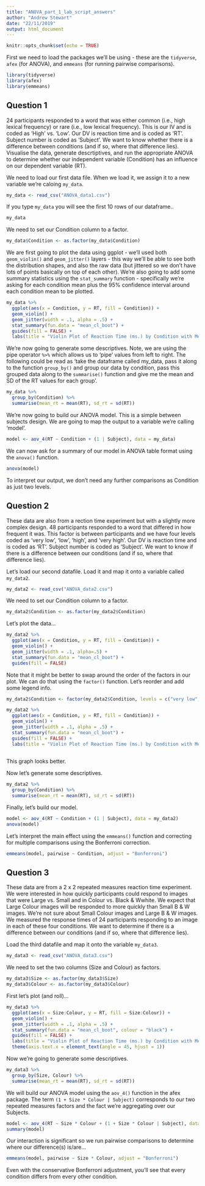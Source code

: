 ```yaml
---
title: "ANOVA_part_1_lab_script_answers"
author: "Andrew Stewart"
date: "22/11/2019"
output: html_document
---
```


```r
knitr::opts_chunk$set(echo = TRUE)
```

First we need to load the packages we'll be using - these are the `tidyverse`, `afex` (for ANOVA), and `emmeans` (for running pairwise comparisons).

```r
library(tidyverse)
library(afex)
library(emmeans)
```

## Question 1

24 participants responded to a word that was either common (i.e., high lexical frequency) or rare (i.e., low lexical frequency).  This is our IV and is coded as 'High' vs. 'Low'.  Our DV is reaction time and is coded as 'RT'. Subject number is coded as 'Subject'. We want to know whether there is a difference between conditions (and if so, where that difference lies). Visualise the data, generate descrtiptives, and run the appropriate ANOVA to determine whether our independent variable (Condition) has an influence on our dependent variable (RT).

We need to load our first data file.  When we load it, we assign it to a new variable we're caloing `my_data`.

```r
my_data <- read_csv("ANOVA_data1.csv")
```

If you type `my_data` you will see the first 10 rows of our dataframe..

```r
my_data
```

We need to set our Condition column to a factor.

```r
my_data$Condition <- as.factor(my_data$Condition)
```

We are first going to plot the data using ggplot - we'll used both `geom_violin()` and `geom_jitter()` layers - this way we'll be able to see both the distribution shapes, and also the raw data (but jittered so we don't have lots of points basically on top of each other). We're also going to add some summary statistics using the `stat_summary` function - specifically we're asking for each condition mean plus the 95% confidence interval around each condition mean to be plotted.

```r
my_data %>%
  ggplot(aes(x = Condition, y = RT, fill = Condition)) + 
  geom_violin() + 
  geom_jitter(width = .1, alpha = .5) + 
  stat_summary(fun.data = "mean_cl_boot") + 
  guides(fill = FALSE) +
  labs(title = "Violin Plot of Reaction Time (ms.) by Condition with Means and\n95% Confidence Intervals", x = "Condition", y = "RT (ms.)") 
```

We're now going to generate some descriptives.  Note, we are using the pipe operator `%>%` which allows us to 'pipe' values from left to right.  The following could be read as 'take the dataframe called my_data, pass it along to the function `group_by()` and group our data by condition, pass this grouped data along to the `summarise()` function and give me the mean and SD of the RT values for each group'.

```r
my_data %>% 
  group_by(Condition) %>% 
  summarise(mean_rt = mean(RT), sd_rt = sd(RT))
```

We're now going to build our ANOVA model.  This is a simple between subjects design. We are going to map the output to a variable we're calling 'model'.

```r
model <- aov_4(RT ~ Condition + (1 | Subject), data = my_data)
```

We can now ask for a summary of our model in ANOVA table format using the `anova()` function.

```r
anova(model)
```

To interpret our output, we don't need any further comparisons as Condition as just two levels.

## Question 2

These data are also from a rection time experiment but with a slightly more complex design.  48 participants responded to a word that differed in how frequent it was.  This factor is between participants and we have four levels coded as 'very low', 'low', 'high', and 'very high'.  Our DV is reaction time and is coded as 'RT'. Subject number is coded as 'Subject'. We want to know if there is a difference between our conditions (and if so, where that difference lies). 

Let's load our second datafile.  Load it and map it onto a variable called `my_data2`.

```r
my_data2 <- read_csv("ANOVA_data2.csv")
```

We need to set our Condition column to a factor.

```r
my_data2$Condition <- as.factor(my_data2$Condition)
```

Let's plot the data...

```r
my_data2 %>%
  ggplot(aes(x = Condition, y = RT, fill = Condition)) + 
  geom_violin() + 
  geom_jitter(width = .1, alpha=.5) + 
  stat_summary(fun.data = "mean_cl_boot") + 
  guides(fill = FALSE)
```

Note that it might be better to swap around the order of the factors in our plot.  We can do that using the `factor()` function. Let's reorder and add some legend info.

```r
my_data2$Condition <- factor(my_data2$Condition, levels = c("very low", "low", "high", "very high"))
```

```r
my_data2 %>%
  ggplot(aes(x = Condition, y = RT, fill = Condition)) + 
  geom_violin() + 
  geom_jitter(width = .1, alpha = .5) + 
  stat_summary(fun.data = "mean_cl_boot") + 
  guides(fill = FALSE) +
  labs(title = "Violin Plot of Reaction Time (ms.) by Condition with Means and\n95% Confidence Intervals", x = "Condition", y = "RT (ms.)")  
  
```

This graph looks better.

Now let's generate some descriptives.

```r
my_data2 %>% 
  group_by(Condition) %>% 
  summarise(mean_rt = mean(RT), sd_rt = sd(RT))
```

Finally, let's build our model. 

```r
model <- aov_4(RT ~ Condition + (1 | Subject), data = my_data2)
anova(model)
```

Let's interpret the main effect using the `emmeans()` function and correcting for multiple comparisons using the Bonferroni correction.

```r
emmeans(model, pairwise ~ Condition, adjust = "Bonferroni")
```
## Question 3

These data are from a 2 x 2 repeated measures reaction time experiment.  We were interested in how quickly participants could respond to images that were Large vs. Small and in Colour vs. Black & Wwhite.  We expect that Large Colour images will be responded to more quickly than Small B & W images.  We're not sure about Small Colour images and Large B & W images.  We measured the response times of 24 participants responding to an image in each of these four conditions.  We want to determine if there is a difference between our conditions (and if so, where that difference lies).

Load the third datafile and map it onto the variable `my_data3`.

```r
my_data3 <- read_csv("ANOVA_data3.csv")
```

We need to set the two columns (Size and Colour) as factors.

```r
my_data3$Size <- as.factor(my_data3$Size)
my_data3$Colour <- as.factor(my_data3$Colour)
```

First let's plot (and roll)...

```r
my_data3 %>%
  ggplot(aes(x = Size:Colour, y = RT, fill = Size:Colour)) + 
  geom_violin() + 
  geom_jitter(width = .1, alpha = .5) + 
  stat_summary(fun.data = "mean_cl_boot", colour = "black") + 
  guides(fill = FALSE) + 
  labs(title = "Violin Plot of Reaction Time (ms.) by Condition with Means and\n95% Confidence Intervals", x = "Condition", y = "RT (ms.)") +
  theme(axis.text.x = element_text(angle = 45, hjust = 1)) 
```

Now we're going to generate some descriptives.

```r
my_data3 %>% 
  group_by(Size, Colour) %>% 
  summarise(mean_rt = mean(RT), sd_rt = sd(RT))
```

We will build our ANOVA model using the `aov_4()` function in the afex package.  The term `(1 + Size * Colour | Subject)` corresponds to our two repeated measures factors and the fact we're aggregating over our Subjects.

```r
model <- aov_4(RT ~ Size * Colour + (1 + Size * Colour | Subject), data = my_data3)
summary(model)
```

Our interaction is significant so we run pairwise comparisons to determine where our difference(s) is/are...

```r
emmeans(model, pairwise ~ Size * Colour, adjust = "Bonferroni")
```

Even with the conservative Bonferroni adjustment, you'll see that every condition differs from every other condition. 